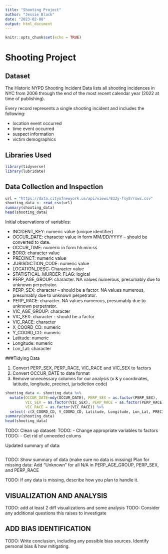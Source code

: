 ```yaml
---
title: "Shooting Project"
author: "Jessie Black"
date: "2023-02-08"
output: html_document
---
```


```r
knitr::opts_chunk$set(echo = TRUE)
```

# Shooting Project
## Dataset

The Historic NYPD Shooting Incident Data lists all shooting incidences in NYC from 2006 through the end of the most recent calendar year (2022 at time of publishing). 

Every record represents a single shooting incident and includes the following: 

- location event occurred
- time event occurred
- suspect information
- victim demographics


## Libraries Used
```r
library(tidyverse)
library(lubridate)
```

## Data Collection and Inspection

```r
url = "https://data.cityofnewyork.us/api/views/833y-fsy8/rows.csv"
shooting_data <- read_csv(url)
summary(shooting_data)
head(shooting_data)
```
Initial observations of variables:

- INCIDENT_KEY: numeric value (unique identifier)
- OCCUR_DATE: character value in form MM/DD/YYYY -- should be converted to date.
- OCCUR_TIME: numeric in form hh:mm:ss
- BORO: character value
- PRECINCT: numeric value
- JURISDICTION_CODE: numeric value 
- LOCATION_DESC: Character value
- STATISTICAL_MURDER_FLAG: logical
- PERP_AGE_GROUP: character. NA values numerous, presumably due to unknown perpetrator.
- PERP_SEX: character -- should be a factor. NA values numerous, presumably due to unknown perpetrator.
- PERP_RACE: character. NA values numerous, presumably due to unknown perpetrator.
- VIC_AGE_GROUP: character
- VIC_SEX: character - should be a factor
- VIC_RACE: character
- X_COORD_CD: numeric
- Y_COORD_CD: numeric
- Latitude: numeric
- Longitude: numeric
- Lon_Lat: character

###Tidying Data

1. Convert PERP_SEX, PERP_RACE, VIC_RACE and VIC_SEX to factors
2. Convert OCCUR_DATE to date format
3. Remove unnecessary columns for our analysis (x & y coordinates, latitude, longitude, precinct, jurisdiction code)

```r
shooting_data <- shooting_data %>% 
  mutate(OCCUR_DATE=mdy(OCCUR_DATE), PERP_SEX = as.factor(PERP_SEX), 
         VIC_SEX = as.factor(VIC_SEX), PERP_RACE = as.factor(PERP_RACE),
         VIC_RACE = as.factor(VIC_RACE)) %>%
  select(-c(X_COORD_CD, Y_COORD_CD, Latitude, Longitude, Lon_Lat, PRECINCT, JURISDICTION_CODE))
summary(shooting_data)
head(shooting_data)
```


TODO: Clean up dataset:
TODO: - Change appropriate variables to factors
TODO: - Get rid of unneeded colums

Updated summary of data:
```r

```
TODO: Show summary of data (make sure no data is missing)
Plan for missing data:
Add "Unknown" for all N/A in PERP_AGE_GROUP, PERP_SEX, and PERP_RACE

TODO: If any data is missing, describe how you plan to handle it.

## VISUALIZATION AND ANALYSIS
TODO: add at least 2 diff visualizations and some analysis
TODO: Consider any additional questions this raises to investigate

## ADD BIAS IDENTIFICATION
TODO: Write conclusion, including any possible bias sources. Identify personal bias & how mitigating.
